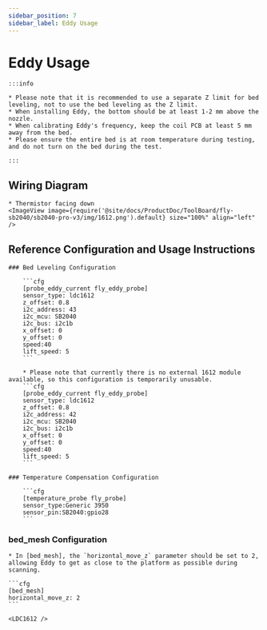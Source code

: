 ```yaml
---
sidebar_position: 7
sidebar_label: Eddy Usage
---
```



# Eddy Usage

    :::info

    * Please note that it is recommended to use a separate Z limit for bed leveling, not to use the bed leveling as the Z limit.
    * When installing Eddy, the bottom should be at least 1-2 mm above the nozzle.
    * When calibrating Eddy's frequency, keep the coil PCB at least 5 mm away from the bed.
    * Please ensure the entire bed is at room temperature during testing, and do not turn on the bed during the test.

    :::

## Wiring Diagram

    * Thermistor facing down
    <ImageView image={require('@site/docs/ProductDoc/ToolBoard/fly-sb2040/sb2040-pro-v3/img/1612.png').default} size="100%" align="left" />


## Reference Configuration and Usage Instructions

    ### Bed Leveling Configuration

        ```cfg
        [probe_eddy_current fly_eddy_probe]
        sensor_type: ldc1612
        z_offset: 0.8
        i2c_address: 43
        i2c_mcu: SB2040
        i2c_bus: i2c1b
        x_offset: 0
        y_offset: 0
        speed:40
        lift_speed: 5
        ```

        * Please note that currently there is no external 1612 module available, so this configuration is temporarily unusable.
        ```cfg
        [probe_eddy_current fly_eddy_probe]
        sensor_type: ldc1612
        z_offset: 0.8
        i2c_address: 42
        i2c_mcu: SB2040
        i2c_bus: i2c1b
        x_offset: 0
        y_offset: 0
        speed:40
        lift_speed: 5
        ```

    ### Temperature Compensation Configuration

        ```cfg
        [temperature_probe fly_probe]
        sensor_type:Generic 3950
        sensor_pin:SB2040:gpio28
        ```

### bed_mesh Configuration

    * In [bed_mesh], the `horizontal_move_z` parameter should be set to 2, allowing Eddy to get as close to the platform as possible during scanning.

    ```cfg
    [bed_mesh]
    horizontal_move_z: 2
    ```

    <LDC1612 />